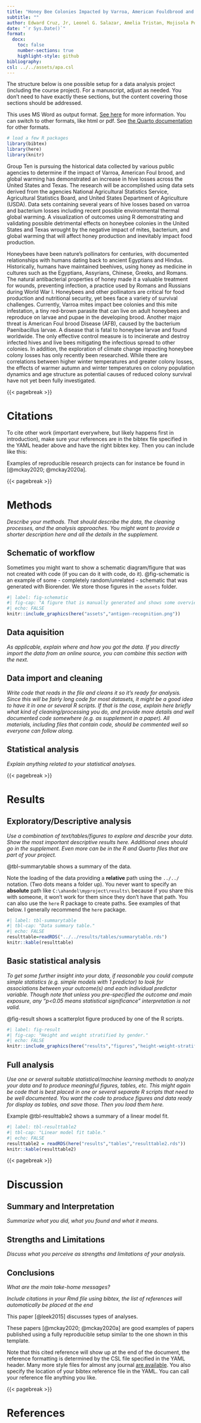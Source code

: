 ```yaml
---
title: "Honey Bee Colonies Impacted by Varroa, American Fouldbrood and Global Warming"
subtitle: ""
author: Edward Cruz, Jr, Leonel G. Salazar, Amelia Tristan, Mojisola Popoola
date: "`r Sys.Date()`"
format:
  docx:
    toc: false
    number-sections: true
    highlight-style: github
bibliography: 
csl: ../../assets/apa.csl
---
```


The structure below is one possible setup for a data analysis project (including the course project). For a manuscript, adjust as needed. You don't need to have exactly these sections, but the content covering those sections should be addressed.

This uses MS Word as output format. [See here](https://quarto.org/docs/output-formats/ms-word.html) for more information. You can switch to other formats, like html or pdf. See [the Quarto documentation](https://quarto.org/) for other formats.

```r
# load a few R packages
library(bibtex)
library(here)
library(knitr)

```




Group Ten is pursuing the historical data collected by various public agencies to determine if the impact of Varroa, American Foul brood, and global warming has demonstrated an increase in hive losses across the United States and Texas. The research will be accomplished using data sets derived from the agencies National Agricultural Statistics Service, Agricultural Statistics Board, and United States Department of Agriculture (USDA). Data sets containing several years of hive losses based on varroa and bacterium losses including recent possible environmental thermal global warming. A visualization of outcomes using R demonstrating and validating possible detrimental effects on honeybee colonies in the United States and Texas wrought by the negative impact of mites, bacterium, and global warming that will affect honey production and inevitably impact food production. 


Honeybees have been nature's pollinators for centuries, with documented relationships with humans dating back to ancient Egyptians and Hindus. Historically, humans have maintained beehives, using honey as medicine in cultures such as the Egyptians, Assyrians, Chinese, Greeks, and Romans. The natural antibacterial properties of honey made it a valuable treatment for wounds, preventing infection, a practice used by Romans and Russians during World War I.
Honeybees and other pollinators are critical for food production and nutritional security, yet bees face a variety of survival challenges. Currently, Varroa mites impact bee colonies and this mite infestation, a tiny red-brown parasite that can live on adult honeybees and reproduce on larvae and pupae in the developing brood. Another major threat is American Foul brood Disease (AFB), caused by the bacterium Paenibacillus larvae. A disease that is fatal to honeybee larvae and found worldwide. The only effective control measure is to incinerate and destroy infected hives and live bees mitigating the infectious spread to other colonies.
In addition, the exploration of climate change impacting honeybee colony losses has only recently been researched. While there are correlations between higher winter temperatures and greater colony losses, the effects of warmer autumn and winter temperatures on colony population dynamics and age structure as potential causes of reduced colony survival have not yet been fully investigated. 


{{< pagebreak >}}

# Citations

To cite other work (important everywhere, but likely happens first in introduction), make sure your references are in the bibtex file specified in the YAML header above and have the right bibtex key. Then you can include like this:

Examples of reproducible research projects can for instance be found in [@mckay2020; @mckay2020a].

{{< pagebreak >}}

# Methods

*Describe your methods. That should describe the data, the cleaning processes, and the analysis approaches. You might want to provide a shorter description here and all the details in the supplement.*

## Schematic of workflow

Sometimes you might want to show a schematic diagram/figure that was not created with code (if you can do it with code, do it). @fig-schematic is an example of some - completely random/unrelated - schematic that was generated with Biorender. We store those figures in the `assets` folder.

```r
#| label: fig-schematic
#| fig-cap: "A figure that is manually generated and shows some overview/schematic. This has nothing to do with the data, it's just a random one from one of our projects I found and placed here."
#| echo: FALSE
knitr::include_graphics(here("assets","antigen-recognition.png"))
```

## Data aquisition

*As applicable, explain where and how you got the data. If you directly import the data from an online source, you can combine this section with the next.*

## Data import and cleaning

*Write code that reads in the file and cleans it so it's ready for analysis. Since this will be fairly long code for most datasets, it might be a good idea to have it in one or several R scripts. If that is the case, explain here briefly what kind of cleaning/processing you do, and provide more details and well documented code somewhere (e.g. as supplement in a paper). All materials, including files that contain code, should be commented well so everyone can follow along.*

## Statistical analysis

*Explain anything related to your statistical analyses.*

{{< pagebreak >}}

# Results

## Exploratory/Descriptive analysis

*Use a combination of text/tables/figures to explore and describe your data. Show the most important descriptive results here. Additional ones should go in the supplement. Even more can be in the R and Quarto files that are part of your project.*

@tbl-summarytable shows a summary of the data.

Note the loading of the data providing a **relative** path using the `../../` notation. (Two dots means a folder up). You never want to specify an **absolute** path like `C:\ahandel\myproject\results\` because if you share this with someone, it won't work for them since they don't have that path. You can also use the `here` R package to create paths. See examples of that below. I generally recommend the `here` package.

```r
#| label: tbl-summarytable
#| tbl-cap: "Data summary table."
#| echo: FALSE
resulttable=readRDS("../../results/tables/summarytable.rds")
knitr::kable(resulttable)
```

## Basic statistical analysis

*To get some further insight into your data, if reasonable you could compute simple statistics (e.g. simple models with 1 predictor) to look for associations between your outcome(s) and each individual predictor variable. Though note that unless you pre-specified the outcome and main exposure, any "p\<0.05 means statistical significance" interpretation is not valid.*

@fig-result shows a scatterplot figure produced by one of the R scripts.

```r
#| label: fig-result
#| fig-cap: "Height and weight stratified by gender."
#| echo: FALSE
knitr::include_graphics(here("results","figures","height-weight-stratified.png"))
```

## Full analysis

*Use one or several suitable statistical/machine learning methods to analyze your data and to produce meaningful figures, tables, etc. This might again be code that is best placed in one or several separate R scripts that need to be well documented. You want the code to produce figures and data ready for display as tables, and save those. Then you load them here.*

Example @tbl-resulttable2 shows a summary of a linear model fit.

```r
#| label: tbl-resulttable2
#| tbl-cap: "Linear model fit table."
#| echo: FALSE
resulttable2 = readRDS(here("results","tables","resulttable2.rds"))
knitr::kable(resulttable2)
```

{{< pagebreak >}}

# Discussion

## Summary and Interpretation

*Summarize what you did, what you found and what it means.*

## Strengths and Limitations

*Discuss what you perceive as strengths and limitations of your analysis.*

## Conclusions

*What are the main take-home messages?*

*Include citations in your Rmd file using bibtex, the list of references will automatically be placed at the end*

This paper [@leek2015] discusses types of analyses.

These papers [@mckay2020; @mckay2020a] are good examples of papers published using a fully reproducible setup similar to the one shown in this template.

Note that this cited reference will show up at the end of the document, the reference formatting is determined by the CSL file specified in the YAML header. Many more style files for almost any journal [are available](https://www.zotero.org/styles). You also specify the location of your bibtex reference file in the YAML. You can call your reference file anything you like.

{{< pagebreak >}}

# References
